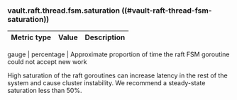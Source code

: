 ### vault.raft.thread.fsm.saturation ((#vault-raft-thread-fsm-saturation))

Metric type | Value       | Description
----------- | ----------- | -----------

gauge       | percentage  | Approximate proportion of time the raft FSM goroutine could not accept new work

High saturation of the raft goroutines can increase latency in the rest of the
system and cause cluster instability. We recommend a steady-state saturation
less than 50%.